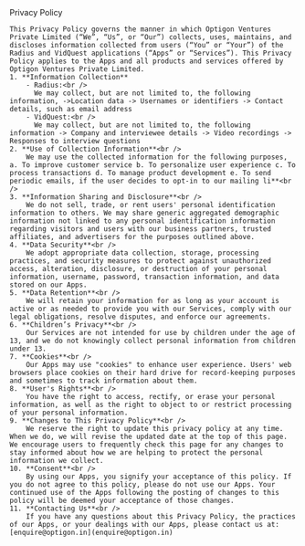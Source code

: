 
<Layout title="Privacy Policy | Optigon Ventures">
  <div className="display-6 mt-5 mb-4 text-center fw-bold">Privacy Policy</div>
  <div className="container">
    
    This Privacy Policy governs the manner in which Optigon Ventures Private Limited (“We”, “Us”, or “Our”) collects, uses, maintains, and discloses information collected from users (“You” or “Your”) of the Radius and VidQuest applications (“Apps” or “Services”). This Privacy Policy applies to the Apps and all products and services offered by Optigon Ventures Private Limited.
    1. **Information Collection**
        - Radius:<br />
          We may collect, but are not limited to, the following information, ->Location data -> Usernames or identifiers -> Contact details, such as email address
        - VidQuest:<br />
          We may collect, but are not limited to, the following information -> Company and interviewee details -> Video recordings -> Responses to interview questions
    2. **Use of Collection Information**<br />
        We may use the collected information for the following purposes, a. To improve customer service b. To personalize user experience c. To process transactions d. To manage product development e. To send periodic emails, if the user decides to opt-in to our mailing li**<br />
    3. **Information Sharing and Disclosure**<br />
        We do not sell, trade, or rent users' personal identification information to others. We may share generic aggregated demographic information not linked to any personal identification information regarding visitors and users with our business partners, trusted affiliates, and advertisers for the purposes outlined above.
    4. **Data Security**<br />
        We adopt appropriate data collection, storage, processing practices, and security measures to protect against unauthorized access, alteration, disclosure, or destruction of your personal information, username, password, transaction information, and data stored on our Apps.
    5. **Data Retention**<br />
        We will retain your information for as long as your account is active or as needed to provide you with our Services, comply with our legal obligations, resolve disputes, and enforce our agreements.
    6. **Children’s Privacy**<br />
        Our Services are not intended for use by children under the age of 13, and we do not knowingly collect personal information from children under 13.
    7. **Cookies**<br />
        Our Apps may use "cookies" to enhance user experience. Users' web browsers place cookies on their hard drive for record-keeping purposes and sometimes to track information about them.
    8. **User's Rights**<br />
        You have the right to access, rectify, or erase your personal information, as well as the right to object to or restrict processing of your personal information.
    9. **Changes to This Privacy Policy**<br />
        We reserve the right to update this privacy policy at any time. When we do, we will revise the updated date at the top of this page. We encourage users to frequently check this page for any changes to stay informed about how we are helping to protect the personal information we collect.
    10. **Consent**<br />
        By using our Apps, you signify your acceptance of this policy. If you do not agree to this policy, please do not use our Apps. Your continued use of the Apps following the posting of changes to this policy will be deemed your acceptance of those changes.
    11. **Contacting Us**<br />
        If you have any questions about this Privacy Policy, the practices of our Apps, or your dealings with our Apps, please contact us at: [enquire@optigon.in](enquire@optigon.in)

  </div>
</Layout>